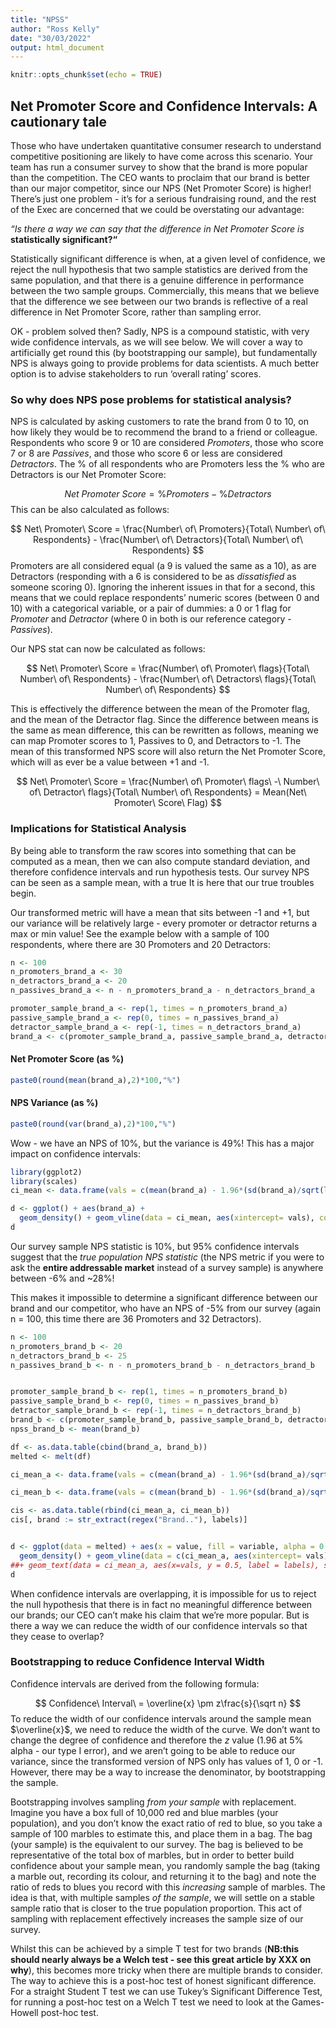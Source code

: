 ```yaml
---
title: "NPSS"
author: "Ross Kelly"
date: "30/03/2022"
output: html_document
---
```


```r
knitr::opts_chunk$set(echo = TRUE)
```

## Net Promoter Score and Confidence Intervals: A cautionary tale

Those who have undertaken quantitative consumer research to understand competitive positioning are likely to have come across this scenario. Your team has run a consumer survey to show that the brand is more popular than the competition. The CEO wants to proclaim that our brand is better than our major competitor, since our NPS (Net Promoter Score) is higher! There's just one problem - it's for a serious fundraising round, and the rest of the Exec are concerned that we could be overstating our advantage: 

_"Is there a way we can say that the difference in Net Promoter Score is_ __statistically significant?"__

Statistically significant difference is when, at a given level of confidence, we reject the null hypothesis that two sample statistics are derived from the same population, and that there is a genuine difference in performance between the two sample groups. Commercially, this means that we believe that the difference we see between our two brands is reflective of a real difference in Net Promoter Score, rather than sampling error.



OK - problem solved then? Sadly, NPS is a compound statistic, with very wide confidence intervals, as we will see below. We will cover a way to artificially get round this (by bootstrapping our sample), but fundamentally NPS is always going to provide problems for data scientists. A much better option is to advise stakeholders to run 'overall rating' scores.


### So why does NPS pose problems for statistical analysis?

NPS is calculated by asking customers to rate the brand from 0 to 10, on how likely they would be to recommend the brand to a friend or colleague. Respondents who score 9 or 10 are considered _Promoters_, those who score 7 or 8 are _Passives_, and those who score 6 or less are considered _Detractors_. The % of all respondents who are Promoters less the % who are Detractors is our Net Promoter Score:

$$ 
Net\ Promoter\ Score = \% Promoters - \% Detractors
$$
This can be also calculated as follows:

$$
Net\ Promoter\ Score = \frac{Number\ of\ Promoters}{Total\ Number\ of\ Respondents} - \frac{Number\ of\ Detractors}{Total\ Number\ of\ Respondents} 
$$
Promoters are all considered equal (a 9 is valued the same as a 10), as are Detractors (responding with a 6 is considered to be as _dissatisfied_ as someone scoring 0). Ignoring the inherent issues in that for a second, this means that we could replace respondents' numeric scores (between 0 and 10) with a categorical variable, or a pair of dummies: a 0 or 1 flag for _Promoter_ and _Detractor_ (where 0 in both is our reference category - _Passives_).

Our NPS stat can now be calculated as follows:

$$
Net\ Promoter\ Score = \frac{Number\ of\ Promoter\ flags}{Total\ Number\ of\ Respondents} - \frac{Number\ of\ Detractors\ flags}{Total\ Number\ of\ Respondents} 
$$

This is effectively the difference between the mean of the Promoter flag, and the mean of the Detractor flag. Since the difference between means is the same as mean difference, this can be rewritten as follows, meaning we can map Promoter scores to 1, Passives to 0, and Detractors to -1. The mean of this transformed NPS score will also return the Net Promoter Score, which will as ever be a value between +1 and -1.

$$
Net\ Promoter\ Score = \frac{Number\ of\ Promoter\ flags\ -\ Number\ of\ Detractor\ flags}{Total\ Number\ of\ Respondents} = Mean(Net\ Promoter\ Score\ Flag)
$$

### Implications for Statistical Analysis

By being able to transform the raw scores into something that can be computed as a mean, then we can also compute standard deviation, and therefore confidence intervals and run hypothesis tests. Our survey NPS can be seen as a sample mean, with a true It is here that our true troubles begin. 

Our transformed metric will have a mean that sits between -1 and +1, but our variance will be relatively large - every promoter or detractor returns a max or min value! See the example below with a sample of 100 respondents, where there are 30 Promoters and 20 Detractors:

```r
n <- 100
n_promoters_brand_a <- 30
n_detractors_brand_a <- 20
n_passives_brand_a <- n - n_promoters_brand_a - n_detractors_brand_a

promoter_sample_brand_a <- rep(1, times = n_promoters_brand_a)
passive_sample_brand_a <- rep(0, times = n_passives_brand_a)
detractor_sample_brand_a <- rep(-1, times = n_detractors_brand_a)
brand_a <- c(promoter_sample_brand_a, passive_sample_brand_a, detractor_sample_brand_a)
```

#### Net Promoter Score (as %)

```r
paste0(round(mean(brand_a),2)*100,"%")
```

#### NPS Variance (as %)

```r
paste0(round(var(brand_a),2)*100,"%")
```

Wow - we have an NPS of 10%, but the variance is 49%! This has a major impact on confidence intervals:

```r
library(ggplot2)
library(scales)
ci_mean <- data.frame(vals = c(mean(brand_a) - 1.96*(sd(brand_a)/sqrt(length(brand_a))), mean(brand_a), mean(brand_a) + 1.96*(sd(brand_a)/sqrt(length(brand_a)))), labels = c('Brand A Lower CI (95%)', 'Brand A NPS Statistic', 'Brand A Upper CI (95%)'))

d <- ggplot() + aes(brand_a) + 
  geom_density() + geom_vline(data = ci_mean, aes(xintercept= vals), color="blue", size=0.5) + geom_text(data = ci_mean, aes(x=vals, y = 0.5, label = labels), size = 4, angle = 90, vjust = -0.4, ) + ggtitle(label = "Transformed NPS with NPS statistic and Confidence Intervals (95%)") + scale_x_continuous(labels = percent)
d
```

Our survey sample NPS statistic is 10%, but 95% confidence intervals suggest that the _true population NPS statistic_ (the NPS metric if you were to ask the **entire addressable market** instead of a survey sample) is anywhere between -6% and ~28%!

This makes it impossible to determine a significant difference between our brand and our competitor, who have an NPS of -5% from our survey (again n = 100, this time there are 36 Promoters and 32 Detractors).

```r
n <- 100
n_promoters_brand_b <- 20
n_detractors_brand_b <- 25
n_passives_brand_b <- n - n_promoters_brand_b - n_detractors_brand_b


promoter_sample_brand_b <- rep(1, times = n_promoters_brand_b)
passive_sample_brand_b <- rep(0, times = n_passives_brand_b)
detractor_sample_brand_b <- rep(-1, times = n_detractors_brand_b)
brand_b <- c(promoter_sample_brand_b, passive_sample_brand_b, detractor_sample_brand_b)
npss_brand_b <- mean(brand_b)

df <- as.data.table(cbind(brand_a, brand_b))
melted <- melt(df)

ci_mean_a <- data.frame(vals = c(mean(brand_a) - 1.96*(sd(brand_a)/sqrt(length(brand_a))), mean(brand_a), mean(brand_a) + 1.96*(sd(brand_a)/sqrt(length(brand_a)))), labels = c('Brand A Lower CI (95%)', 'Brand A NPS Statistic', 'Brand A Upper CI (95%)'))

ci_mean_b <- data.frame(vals = c(mean(brand_b) - 1.96*(sd(brand_a)/sqrt(length(brand_b))), mean(brand_b), mean(brand_b) + 1.96*(sd(brand_b)/sqrt(length(brand_b)))), labels = c('Brand B Lower CI (95%)', 'Brand B NPS Statistic', 'Brand B Upper CI (95%)'))

cis <- as.data.table(rbind(ci_mean_a, ci_mean_b))
cis[, brand := str_extract(regex("Brand.."), labels)]


d <- ggplot(data = melted) + aes(x = value, fill = variable, alpha = 0.5) + 
  geom_density() + geom_vline(data = c(ci_mean_a, aes(xintercept= vals), color="blue", size=0.5) + geom_text(data = ci_mean_a, aes(xintercept= vals, label = labels))
##+ geom_text(data = ci_mean_a, aes(x=vals, y = 0.5, label = labels), size = 4, angle = 90, vjust = -0.4) + geom_vline(data = ci_mean_b, aes(xintercept= vals), color="red", size=0.5) + geom_text(data = ci_mean_b, aes(x=vals, y = 0.5, label = labels), size = 4, angle = 90, vjust = -0.4, )  + ggtitle(label = "NPS statistic and Confidence Intervals (95%) for Brands A and B") + scale_x_continuous(labels = percent)
d
```

When confidence intervals are overlapping, it is impossible for us to reject the null hypothesis that there is in fact no meaningful difference between our brands; our CEO can't make his claim that we're more popular. But is there a way we can reduce the width of our confidence intervals so that they cease to overlap?

### Bootstrapping to reduce Confidence Interval Width

Confidence intervals are derived from the following formula:

$$
Confidence\ Interval\ = \overline{x} \pm z\frac{s}{\sqrt n}
$$
To reduce the width of our confidence intervals around the sample mean $\overline{x}$, we need to reduce the width of the curve. We don't want to change the degree of confidence and therefore the $z$ value (1.96 at 5% alpha - our type I error), and we aren't going to be able to reduce our variance, since the transformed version of NPS only has values of 1, 0 or -1. However, there may be a way to increase the denominator, by bootstrapping the sample.

Bootstrapping involves sampling _from your sample_ with replacement. Imagine you have a box full of 10,000 red and blue marbles (your population), and you don't know the exact ratio of red to blue, so you take a sample of 100 marbles to estimate this, and place them in a bag. The bag (your sample) is the equivalent to our survey. The bag is believed to be representative of the total box of marbles, but in order to better build confidence about your sample mean, you randomly sample the bag (taking a marble out, recording its colour, and returning it to the bag) and note the ratio of reds to blues you record with this _increasing_ sample of marbles. The idea is that, with multiple samples _of the sample_, we will settle on a stable sample ratio that is closer to the true population proportion. This act of sampling with replacement effectively increases the sample size of our survey.



Whilst this can be achieved by a simple T test for two brands (**NB:this should nearly always be a Welch test - see this great article by XXX on why**), this becomes more tricky when there are multiple brands to consider. The way to achieve this is a post-hoc test of honest significant difference. For a straight Student T test we can use Tukey's Significant Difference Test, for running a post-hoc test on a Welch T test we need to look at the Games-Howell post-hoc test.